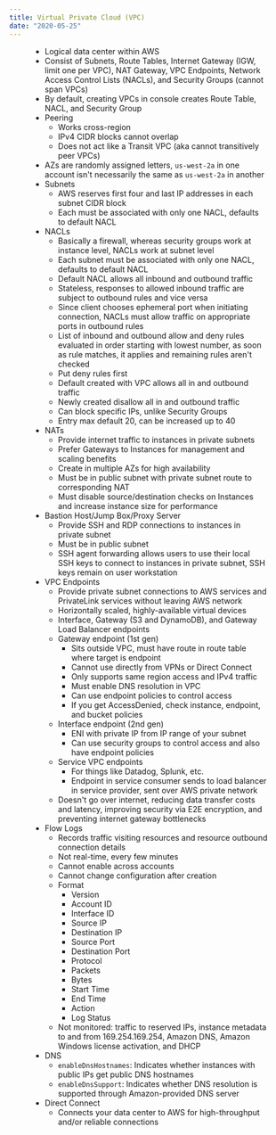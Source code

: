 ```yaml
---
title: Virtual Private Cloud (VPC)
date: "2020-05-25"
---
```


<Figure caption="" id="vpc-diagram" />

- Logical data center within AWS
- Consist of Subnets, Route Tables, Internet Gateway (IGW, limit one per VPC), NAT Gateway, VPC Endpoints, Network Access Control Lists (NACLs), and Security Groups (cannot span VPCs)
- By default, creating VPCs in console creates Route Table, NACL, and Security Group
- Peering
  - Works cross-region
  - IPv4 CIDR blocks cannot overlap
  - Does not act like a Transit VPC (aka cannot transitively peer VPCs)
- AZs are randomly assigned letters, `us-west-2a` in one account isn't necessarily the same as `us-west-2a` in another
- Subnets
  - AWS reserves first four and last IP addresses in each subnet CIDR block
  - Each must be associated with only one NACL, defaults to default NACL
- NACLs
  - Basically a firewall, whereas security groups work at instance level, NACLs work at subnet level
  - Each subnet must be associated with only one NACL, defaults to default NACL
  - Default NACL allows all inbound and outbound traffic
  - Stateless, responses to allowed inbound traffic are subject to outbound rules and vice versa
  - Since client chooses ephemeral port when initiating connection, NACLs must allow traffic on appropriate ports in outbound rules
  - List of inbound and outbound allow and deny rules evaluated in order starting with lowest number, as soon as rule matches, it applies and remaining rules aren't checked
  - Put deny rules first
  - Default created with VPC allows all in and outbound traffic
  - Newly created disallow all in and outbound traffic
  - Can block specific IPs, unlike Security Groups
  - Entry max default 20, can be increased up to 40
- NATs
  - Provide internet traffic to instances in private subnets
  - Prefer Gateways to Instances for management and scaling benefits
  - Create in multiple AZs for high availability
  - Must be in public subnet with private subnet route to corresponding NAT
  - Must disable source/destination checks on Instances and increase instance size for performance
- Bastion Host/Jump Box/Proxy Server
  - Provide SSH and RDP connections to instances in private subnet
  - Must be in public subnet
  - SSH agent forwarding allows users to use their local SSH keys to connect to instances in private subnet, SSH keys remain on user workstation
- VPC Endpoints
  - Provide private subnet connections to AWS services and PrivateLink services without leaving AWS network
  - Horizontally scaled, highly-available virtual devices
  - Interface, Gateway (S3 and DynamoDB), and Gateway Load Balancer endpoints
  - Gateway endpoint (1st gen)
    - Sits outside VPC, must have route in route table where target is endpoint
    - Cannot use directly from VPNs or Direct Connect
    - Only supports same region access and IPv4 traffic
    - Must enable DNS resolution in VPC
    - Can use endpoint policies to control access
    - If you get AccessDenied, check instance, endpoint, and bucket policies
  - Interface endpoint (2nd gen)
    - ENI with private IP from IP range of your subnet
    - Can use security groups to control access and also have endpoint policies
  - Service VPC endpoints
    - For things like Datadog, Splunk, etc.
    - Endpoint in service consumer sends to load balancer in service provider, sent over AWS private network
  - Doesn't go over internet, reducing data transfer costs and latency, improving security via E2E encryption, and preventing internet gateway bottlenecks
- Flow Logs
  - Records traffic visiting resources and resource outbound connection details
  - Not real-time, every few minutes
  - Cannot enable across accounts
  - Cannot change configuration after creation
  - Format
    - Version
    - Account ID
    - Interface ID
    - Source IP
    - Destination IP
    - Source Port
    - Destination Port
    - Protocol
    - Packets
    - Bytes
    - Start Time
    - End Time
    - Action
    - Log Status
  - Not monitored: traffic to reserved IPs, instance metadata to and from 169.254.169.254, Amazon DNS, Amazon Windows license activation, and DHCP
- DNS
  - `enableDnsHostnames`: Indicates whether instances with public IPs get public DNS hostnames
  - `enableDnsSupport`: Indicates whether DNS resolution is supported through Amazon-provided DNS server
- Direct Connect
  - Connects your data center to AWS for high-throughput and/or reliable connections
